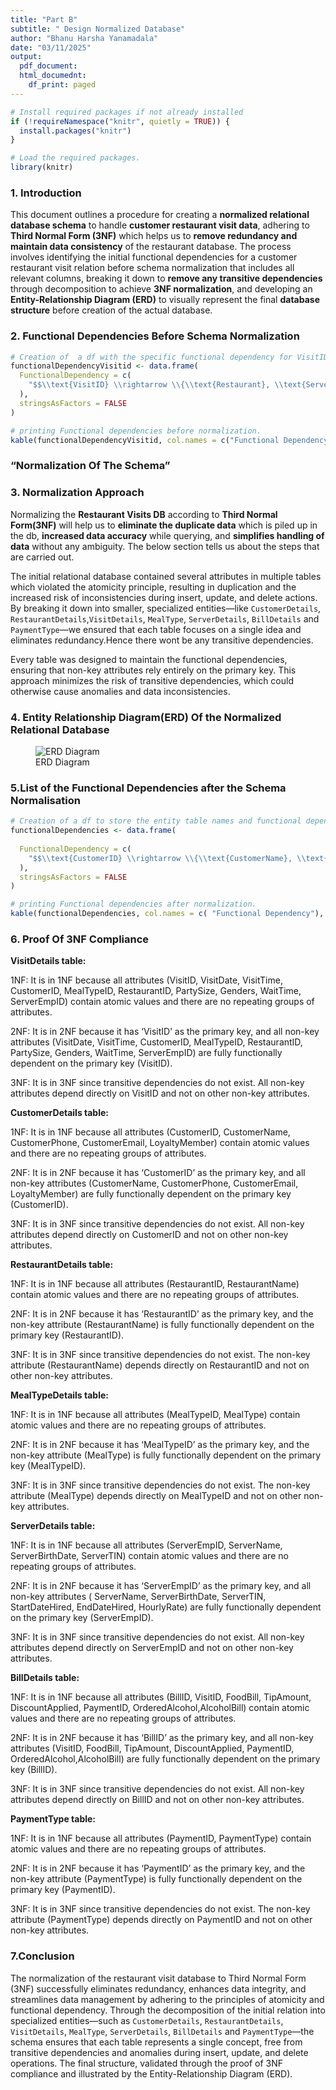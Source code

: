 ```yaml
---
title: "Part B"
subtitle: " Design Normalized Database" 
author: "Bhanu Harsha Yanamadala"
date: "03/11/2025"
output:
  pdf_document:
  html_documednt:
    df_print: paged
---
```


```r
# Install required packages if not already installed
if (!requireNamespace("knitr", quietly = TRUE)) {
  install.packages("knitr")
}

# Load the required packages.
library(knitr)
```


### **1. Introduction**
This document outlines a procedure for creating a **normalized relational database schema** to handle **customer restaurant visit data**, adhering to **Third Normal Form (3NF)** which helps us to **remove redundancy and maintain data consistency** of the restaurant database. The process involves identifying the initial functional dependencies for a customer restaurant visit relation before schema normalization that includes all relevant columns, breaking it down to **remove any transitive dependencies** through decomposition to achieve **3NF normalization**, and developing an **Entity-Relationship Diagram (ERD)** to visually represent the final **database structure** before creation of the actual database.


### **2. Functional Dependencies Before Schema Normalization**

```r
# Creation of  a df with the specific functional dependency for VisitID before normalization.
functionalDependencyVisitid <- data.frame(
  FunctionalDependency = c(
    "$$\\text{VisitID} \\rightarrow \\{\\text{Restaurant}, \\text{ServerEmpID}, \\text{ServerName}, \\text{StartDateHired}, \\text{EndDateHired}, \\text{HourlyRate}, \\text{ServerBirthDate}, \\text{ServerTIN}, \\newline \\text{VisitDate}, \\text{VisitTime}, \\text{MealType}, \\text{PartySize}, \\text{Genders}, \\text{WaitTime}, \\text{CustomerName}, \\text{CustomerPhone}, \\text{CustomerEmail},  \\newline \\text{LoyaltyMember},  \\text{FoodBill}, \\text{TipAmount}, \\text{DiscountApplied}, \\text{PaymentType}, \\text{orderedAlcohol}, \\text{AlcoholBill}\\}$$"
  ),
  stringsAsFactors = FALSE
)

# printing Functional dependencies before normalization.
kable(functionalDependencyVisitid, col.names = c("Functional Dependency"), escape = FALSE)
```

### **"Normalization Of The Schema"**
### **3.  Normalization Approach **
Normalizing the **Restaurant Visits DB** according to **Third Normal Form(3NF)** will help us to  **eliminate the duplicate data** which is piled up in the db, **increased data accuracy** while querying, and **simplifies handling of data** without any ambiguity. The below section tells us about the steps that are carried out.

The initial relational database contained several attributes in multiple tables which violated the atomicity principle, resulting in duplication and the increased risk of inconsistencies during insert, update, and delete actions. By breaking it down into smaller, specialized entities—like `CustomerDetails`, `RestaurantDetails`,`VisitDetails`, `MealType`,  `ServerDetails`, `BillDetails` and `PaymentType`—we ensured that each table focuses on a single idea and eliminates redundancy.Hence there wont be any transitive dependencies.

Every table was designed to maintain the functional dependencies, ensuring that non-key attributes rely entirely on the primary key. This approach minimizes the risk of transitive dependencies, which could otherwise cause anomalies and data inconsistencies.

### **4. Entity Relationship Diagram(ERD) Of the Normalized Relational Database**
![ERD Diagram](RestaurantDB-ERD.png)


### **5.List of the Functional Dependencies after the Schema Normalisation**  

```r
# Creation of a df to store the entity table names and functional dependencies
functionalDependencies <- data.frame(
  
  FunctionalDependency = c(
    "$$\\text{CustomerID} \\rightarrow \\{\\text{CustomerName}, \\text{CustomerPhone}, \\text{CustomerEmail}, \\text{LoyaltyMember}\\}$$", "$$\\text{RestaurantID} \\rightarrow \\{\\text{RestaurantName}\\}$$", "$$\\text{MealTypeID} \\rightarrow \\{\\text{MealType}\\}$$", "$$\\text{VisitID} \\rightarrow \\{\\text{VisitDate}, \\text{VisitTime}, \\text{CustomerID}, \\text{MealTypeID}, \\text{RestaurantID}, \\text{PartySize}, \\text{Genders}, \\text{WaitTime}, \\text{ServerEmpID}\\}$$", "$$\\text{ServerEmpID} \\rightarrow \\{\\text{ServerName}, \\text{ServerBirthDate}, \\text{ServerTIN}\\text{StartDateHired}, \\text{EndDateHired}, \\text{HourlyRate}\\}$$", "$$\\text{BillID} \\rightarrow \\{\\text{VisitID}, \\text{FoodBill}, \\text{TipAmount},\\text{orderedAlcohol}, \\text{AlcoholBill}\\}, \\text{DiscountApplied}, \\text{PaymentID}\\}$$",  "$$\\text{PaymentID} \\rightarrow \\{\\text{PaymentType}\\}$$"
  ),
  stringsAsFactors = FALSE
)

# printing Functional dependencies after normalization.
kable(functionalDependencies, col.names = c( "Functional Dependency"), escape = FALSE)
```

### **6. Proof Of 3NF Compliance**

**VisitDetails table:**

1NF: It is in 1NF because all attributes (VisitID, VisitDate, VisitTime, CustomerID, MealTypeID, RestaurantID, PartySize, Genders, WaitTime, ServerEmpID) contain atomic values and there are no repeating groups of attributes.

2NF: It is in 2NF because it has 'VisitID' as the primary key, and all non-key attributes (VisitDate, VisitTime, CustomerID, MealTypeID, RestaurantID, PartySize, Genders, WaitTime, ServerEmpID) are fully functionally dependent on the primary key (VisitID).

3NF: It is in 3NF since transitive dependencies do not exist. All non-key attributes depend directly on VisitID and not on other non-key attributes.

**CustomerDetails table:**

1NF: It is in 1NF because all attributes (CustomerID, CustomerName, CustomerPhone, CustomerEmail, LoyaltyMember) contain atomic values and there are no repeating groups of attributes.

2NF: It is in 2NF because it has 'CustomerID' as the primary key, and all non-key attributes (CustomerName, CustomerPhone, CustomerEmail, LoyaltyMember) are fully functionally dependent on the primary key (CustomerID).

3NF: It is in 3NF since transitive dependencies do not exist. All non-key attributes depend directly on CustomerID and not on other non-key attributes.

**RestaurantDetails table:**

1NF: It is in 1NF because all attributes (RestaurantID, RestaurantName) contain atomic values and there are no repeating groups of attributes.

2NF: It is in 2NF because it has 'RestaurantID' as the primary key, and the non-key attribute (RestaurantName) is fully functionally dependent on the primary key (RestaurantID).

3NF: It is in 3NF since transitive dependencies do not exist. The non-key attribute (RestaurantName) depends directly on RestaurantID and not on other non-key attributes.

**MealTypeDetails table:**

1NF: It is in 1NF because all attributes (MealTypeID, MealType) contain atomic values and there are no repeating groups of attributes.

2NF: It is in 2NF because it has 'MealTypeID' as the primary key, and the non-key attribute (MealType) is fully functionally dependent on the primary key (MealTypeID).

3NF: It is in 3NF since transitive dependencies do not exist. The non-key attribute (MealType) depends directly on MealTypeID and not on other non-key attributes.

**ServerDetails table:**

1NF: It is in 1NF because all attributes (ServerEmpID, ServerName, ServerBirthDate, ServerTIN) contain atomic values and there are no repeating groups of attributes.

2NF: It is in 2NF because it has 'ServerEmpID' as the primary key, and all non-key attributes ( ServerName, ServerBirthDate, ServerTIN, StartDateHired, EndDateHired, HourlyRate) are fully functionally dependent on the primary key (ServerEmpID).

3NF: It is in 3NF since transitive dependencies do not exist. All non-key attributes depend directly on ServerEmpID and not on other non-key attributes.


**BillDetails table:**

1NF: It is in 1NF because all attributes (BillID, VisitID, FoodBill, TipAmount, DiscountApplied, PaymentID, OrderedAlcohol,AlcoholBill) contain atomic values and there are no repeating groups of attributes.

2NF: It is in 2NF because it has 'BillID' as the primary key, and all non-key attributes (VisitID, FoodBill, TipAmount, DiscountApplied, PaymentID, OrderedAlcohol,AlcoholBill) are fully functionally dependent on the primary key (BillID).

3NF: It is in 3NF since transitive dependencies do not exist. All non-key attributes depend directly on BillID and not on other non-key attributes.

**PaymentType table:**

1NF: It is in 1NF because all attributes (PaymentID, PaymentType) contain atomic values and there are no repeating groups of attributes.

2NF: It is in 2NF because it has 'PaymentID' as the primary key, and the non-key attribute (PaymentType) is fully functionally dependent on the primary key (PaymentID).

3NF: It is in 3NF since transitive dependencies do not exist. The non-key attribute (PaymentType) depends directly on PaymentID and not on other non-key attributes.

### **7.Conclusion**

The normalization of the restaurant visit database to Third Normal Form (3NF) successfully eliminates redundancy, enhances data integrity, and streamlines data management by adhering to the principles of atomicity and functional dependency. Through the decomposition of the initial relation into specialized entities—such as `CustomerDetails`, `RestaurantDetails`, `VisitDetails`, `MealType`, `ServerDetails`, `BillDetails` and `PaymentType`—the schema ensures that each table represents a single concept, free from transitive dependencies and anomalies during insert, update, and delete operations. The final structure, validated through the proof of 3NF compliance and illustrated by the Entity-Relationship Diagram (ERD).